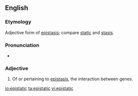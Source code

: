 ==English==

===Etymology===

Adjective form of [[epistasis]]; compare [[static]] and [[stasis]].

===Pronunciation===

* {{rhymes|ætɪk}}

===Adjective===
{{en-adj|-}}

# {{genetics}} Of or pertaining to [[epistasis]], the interaction between genes.

[[io:epistatic]]
[[ta:epistatic]]
[[vi:epistatic]]